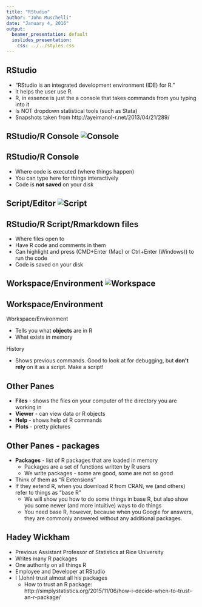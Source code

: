 ```yaml
---
title: "RStudio"
author: "John Muschelli"
date: "January 4, 2016"
output:
  beamer_presentation: default
  ioslides_presentation:
    css: ../../styles.css
---
```


## RStudio

* "RStudio is an integrated development environment (IDE) for R."
* It helps the user use R.
* R, in essence is just the a console that takes commands from you typing into it
* Is NOT dropdown statistical tools (such as Stata)
* Snapshots taken from http://ayeimanol-r.net/2013/04/21/289/

## RStudio/R Console ![Console](r-rstudio-1-3-console.png)

## RStudio/R Console

* Where code is executed (where things happen)
* You can type here for things interactively
* Code is **not saved** on your disk


## Script/Editor ![Script](r-rstudio-1-3-script.png)

## RStudio/R Script/Rmarkdown files

* Where files open to
* Have R code and comments in them
* Can highlight and press (CMD+Enter (Mac) or Ctrl+Enter (Windows)) to run the code
* Code is saved on your disk

## Workspace/Environment ![Workspace](r-rstudio-1-ggplot-point-2.png)

## Workspace/Environment

Workspace/Environment

* Tells you what **objects** are in R
* What exists in memory

History

* Shows previous commands.  Good to look at for debugging, but **don't rely** on it as a script.  Make a script!

## Other Panes

* **Files** - shows the files on your computer of the directory you are working in
* **Viewer** - can view data or R objects
* **Help** - shows help of R commands
* **Plots** - pretty pictures


## Other Panes - packages

* **Packages** - list of R packages that are loaded in memory
    * Packages are a set of functions written by R users
    * We write packages - some are good, some are not so good
* Think of them as "R Extensions"
* If they extend R, when you download R from CRAN, we (and others) refer to things as "base R"
    * We will show you how to do some things in base R, but also show you some newer (and more intuitive) ways to do things
    * You need base R, however, because when you Google for answers, they are commonly answered without any additional packages.

## Hadey Wickham

* Previous Assistant Professor of Statistics at Rice University
* Writes many R packages
* One authority on all things R
* Employee and Developer at RStudio
* I (John) trust almost all his packages
    * How to trust an R package: http://simplystatistics.org/2015/11/06/how-i-decide-when-to-trust-an-r-package/
